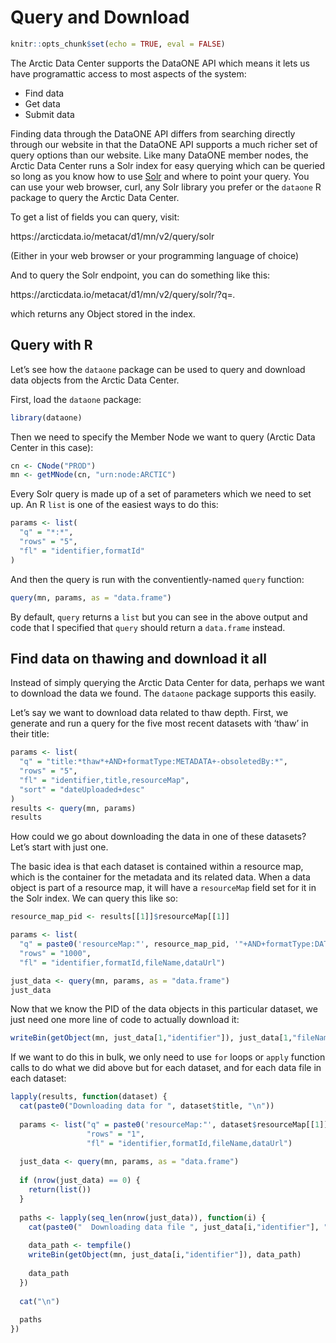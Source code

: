 # Query and Download

```r
knitr::opts_chunk$set(echo = TRUE, eval = FALSE)
```

The Arctic Data Center supports the DataONE API which means it lets us have programattic access to most aspects of the system:

- Find data
- Get data
- Submit data

Finding data through the DataONE API differs from searching directly through our website in that the DataONE API supports a much richer set of query options than our website.
Like many DataONE member nodes, the Arctic Data Center runs a Solr index for easy querying which can be queried so long as you know how to use [Solr](http://lucene.apache.org/solr/) and where to point your query.
You can use your web browser, curl, any Solr library you prefer or the `dataone` R package to query the Arctic Data Center.

To get a list of fields you can query, visit:

https://arcticdata.io/metacat/d1/mn/v2/query/solr

(Either in your web browser or your programming language of choice)

And to query the Solr endpoint, you can do something like this:

https://arcticdata.io/metacat/d1/mn/v2/query/solr/?q=*.*

which returns any Object stored in the index.

## Query with R

Let's see how the `dataone` package can be used to query and download data objects from the Arctic Data Center.

First, load the `dataone` package:

```r
library(dataone)
```

Then we need to specify the Member Node we want to query (Arctic Data Center in this case):

```r
cn <- CNode("PROD")
mn <- getMNode(cn, "urn:node:ARCTIC")
```

Every Solr query is made up of a set of parameters which we need to set up.
An R `list` is one of the easiest ways to do this:

```r
params <- list(
  "q" = "*:*",
  "rows" = "5",
  "fl" = "identifier,formatId"
)
```

And then the query is run with the conventiently-named `query` function:

```r
query(mn, params, as = "data.frame")
```

By default, `query` returns a `list` but you can see in the above output and code that I specified that `query` should return a `data.frame` instead.

## Find data on thawing and download it all

Instead of simply querying the Arctic Data Center for data, perhaps we want to download the data we found.
The `dataone` package supports this easily.

Let's say we want to download data related to thaw depth.
First, we generate and run a query for the five most recent datasets with 'thaw' in their title:

```r
params <- list(
  "q" = "title:*thaw*+AND+formatType:METADATA+-obsoletedBy:*",
  "rows" = "5",
  "fl" = "identifier,title,resourceMap",
  "sort" = "dateUploaded+desc"
)
results <- query(mn, params)
results
```

How could we go about downloading the data in one of these datasets?
Let's start with just one.

The basic idea is that each dataset is contained within a resource map, which is the container for the metadata and its related data.
When a data object is part of a resource map, it will have a `resourceMap` field set for it in the Solr index.
We can query this like so:

```r
resource_map_pid <- results[[1]]$resourceMap[[1]]

params <- list(
  "q" = paste0('resourceMap:"', resource_map_pid, '"+AND+formatType:DATA+-obsoletedBy:*'),
  "rows" = "1000",
  "fl" = "identifier,formatId,fileName,dataUrl")

just_data <- query(mn, params, as = "data.frame")
just_data
```

Now that we know the PID of the data objects in this particular dataset, we just need one more line of code to actually download it:

```r
writeBin(getObject(mn, just_data[1,"identifier"]), just_data[1,"fileName"])
```

If we want to do this in bulk, we only need to use `for` loops or `apply` function calls to do what we did above but for each dataset, and for each data file in each dataset:

```r
lapply(results, function(dataset) {
  cat(paste0("Downloading data for ", dataset$title, "\n"))
  
  params <- list("q" = paste0('resourceMap:"', dataset$resourceMap[[1]], '"+AND+formatType:DATA+-obsoletedBy:*'),
                 "rows" = "1",
                 "fl" = "identifier,formatId,fileName,dataUrl")
  
  just_data <- query(mn, params, as = "data.frame")
  
  if (nrow(just_data) == 0) {
    return(list())
  }
  
  paths <- lapply(seq_len(nrow(just_data)), function(i) {
    cat(paste0("  Downloading data file ", just_data[i,"identifier"], "\n"))
    
    data_path <- tempfile()
    writeBin(getObject(mn, just_data[i,"identifier"]), data_path)
    
    data_path
  })
  
  cat("\n")
  
  paths
})
```
